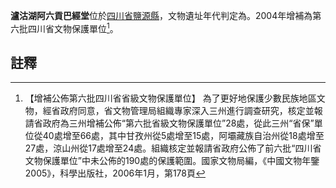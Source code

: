 {{msg:四川省文物保護單位
|名稱 = 瀘沽湖阿六貢巴經堂
|編號 = 7
|圖片 = 
|級別 = S6A
|分類 = 
|時代 = 
|地点 = [[四川省|四川省]][[鹽源縣|鹽源縣]]
|坐標 =
|登錄 = 2004年
}}
'''瀘沽湖阿六貢巴經堂'''位於[[四川省|四川省]][[鹽源縣|鹽源縣]]，文物遺址年代判定為。2004年增補為第六批四川省文物保護單位<ref>【增補公佈第六批四川省省級文物保護單位】  為了更好地保護少數民族地區文物，經省政府同意，省文物管理局組織專家深入三州進行調查研究，核定並報請省政府為三州增補公佈“第六批省級文物保護單位”28處，從此三州“省保”單位從40處增至66處，其中甘孜州從5處增至15處，阿壩藏族自治州從18處增至27處，涼山州從17處增至24處。組織核定並報請省政府公佈了前六批“四川省文物保護單位”中未公佈的190處的保護範圍。國家文物局編，《中國文物年鑒2005》，科學出版社，2006年1月，第178頁</ref>。
==註釋==
{{reflist}}
{{文物保護單位小作品}}